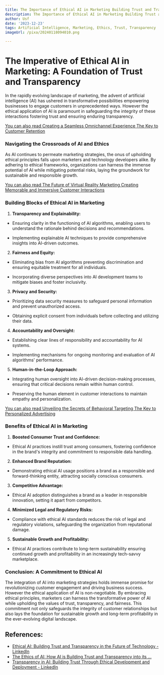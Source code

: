 ```yaml
---
title: The Importance of Ethical AI in Marketing Building Trust and Transparency
description: The Importance of Ethical AI in Marketing Building Trust and Transparency
author: Usf
date: '2023-12-23'
tags: Artificial Intelligence, Marketing, Ethics, Trust, Transparency
imageUrl: /pixa/20240118094010.png

---
```

# **The  Imperative of Ethical AI in Marketing:  A Foundation of Trust and Transparency**

In the rapidly evolving landscape of marketing, the  advent of artificial intelligence (AI)  has  ushered in  transformative possibilities  empowering businesses to engage customers in unprecedented ways. However the  ethical application of AI is paramount in safeguarding the  integrity of these interactions fostering trust  and ensuring enduring transparency.

[You can also read Creating a Seamless Omnichannel Experience The Key to Customer  Retention](Creating%20a%20Seamless%20Omnichannel%20Experience%20The%20Key%20to%20Customer%20Retention)


### **Navigating the Crossroads of AI  and Ethics**

As AI continues to permeate marketing strategies, the onus of upholding ethical principles falls upon marketers and technology developers alike. By adhering to ethical frameworks, organizations  can harness the immense potential of AI while mitigating potential  risks, laying the groundwork for sustainable and responsible growth.

[You can also read The Future of Virtual Reality Marketing Creating Memorable and Immersive  Customer Interactions](The%20Future%20of%20Virtual%20Reality%20Marketing%20Creating%20Memorable%20and%20Immersive%20Customer%20Interactions)


### **Building  Blocks of Ethical AI in Marketing**

1.  **Transparency and Explainability:**

- Ensuring clarity  in the functioning of AI algorithms, enabling users to understand the rationale behind decisions and recommendations.

- Implementing explainable AI techniques to provide  comprehensive insights into  AI-driven outcomes.

2.  **Fairness and Equity:**

- Eliminating bias from AI algorithms preventing discrimination and ensuring equitable treatment for all individuals.

- Incorporating diverse perspectives into AI development teams to mitigate biases and foster  inclusivity.

3. **Privacy and Security:**

- Prioritizing data security measures  to safeguard personal information and prevent unauthorized access.

- Obtaining explicit consent  from individuals before  collecting and utilizing their  data.

4. **Accountability and  Oversight:**

- Establishing clear lines of responsibility  and accountability for  AI systems.

- Implementing mechanisms for ongoing monitoring and evaluation  of AI algorithms'  performance.

5. **Human-in-the-Loop  Approach:**

- Integrating  human oversight into  AI-driven decision-making processes, ensuring that critical decisions remain within human control.

- Preserving the human element in customer interactions  to maintain empathy and personalization.

[You can also read Unveiling the Secrets of Behavioral Targeting  The Key to Personalized Advertising](Unveiling%20the%20Secrets%20of%20Behavioral%20Targeting%20The%20Key%20to%20Personalized%20Advertising)


### **Benefits of Ethical AI in Marketing**

1. **Boosted Consumer Trust and Confidence:**

- Ethical AI practices instill trust among consumers, fostering confidence in the brand's integrity and commitment to responsible data handling.

2. **Enhanced Brand Reputation:**

- Demonstrating ethical  AI usage positions a brand as a responsible and forward-thinking entity, attracting socially conscious consumers.

3. **Competitive Advantage:**

- Ethical AI adoption distinguishes a brand as a leader in responsible innovation, setting it apart from competitors.

4. **Minimized Legal and Regulatory Risks:**

- Compliance with  ethical AI standards reduces the risk of legal and regulatory violations, safeguarding the organization from reputational damage.

5. **Sustainable Growth and Profitability:**

- Ethical AI practices contribute to long-term sustainability ensuring  continued growth and profitability in an increasingly tech-savvy marketplace.

###  **Conclusion: A Commitment to Ethical AI**

The integration of AI into marketing strategies holds  immense promise for revolutionizing customer engagement and driving business success. However  the  ethical application  of AI is non-negotiable. By embracing ethical principles, marketers can harness the transformative power of AI while upholding the values of trust, transparency, and fairness. This  commitment not only safeguards  the  integrity of customer relationships but also lays the foundation for sustainable  growth  and long-term profitability in the ever-evolving digital landscape.

## References:
- [Ethical AI: Building Trust and Transparency in the Future of Technology - LinkedIn](https://www.linkedin.com/pulse/ethical-ai-building-trust-transparency-future-technology-eigenmaps)
- [The Ethics of AI: How AI is Building Trust and Transparency into its ...](https://medium.com/@marketing.upnyx/the-ethics-of-ai-how-ai-is-building-trust-and-transparency-into-its-virtual-assistant-technology-fcf032b62e92)
- [Transparency in AI: Building Trust Through Ethical Development and Deployment - LinkedIn](https://www.linkedin.com/pulse/transparency-ai-building-trust-through-ethical-alfredo-del-arenal)
